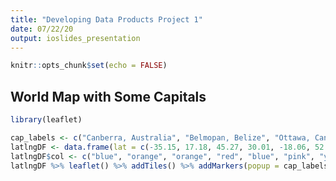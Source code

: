 ```yaml
---
title: "Developing Data Products Project 1"
date: 07/22/20
output: ioslides_presentation
---
```


```r
knitr::opts_chunk$set(echo = FALSE)
```
## World Map with Some Capitals
``` r
library(leaflet)

cap_labels <- c("Canberra, Australia", "Belmopan, Belize", "Ottawa, Canada", "Cairo, Egypt", "Suva, Fiji", "Berlin, Germany", "New Delhi, India", "Bamako, Mali", "Abuja, Nigeria", "Hanoi, Viet Nam")
latlngDF <- data.frame(lat = c(-35.15, 17.18, 45.27, 30.01, -18.06, 52.30, 28.37, 12.34, 9.05, 21.05), lng = c(149.08, -88.3, -75.42, 31.14, 178.3, 13.25, 77.13, -7.55, 7.32, 105.55), pop = c(395790, 13939, 994837, 9500000, 93970, 3769000, 21750000, 1810366, 3278000, 8054000), cont = as.factor(c("Oceania", "North America", "North America", "Africa", "Oceania", "Europe", "Asia", "Africa", "Africa", "Asia")))
latlngDF$col <- c("blue", "orange", "orange", "red", "blue", "pink", "yellow", "red", "red", "yellow")
latlngDF %>% leaflet() %>% addTiles() %>% addMarkers(popup = cap_labels) %>% addCircles(weight = 1, radius = sqrt(latlngDF$pop)*150, color = latlngDF$col)
```
